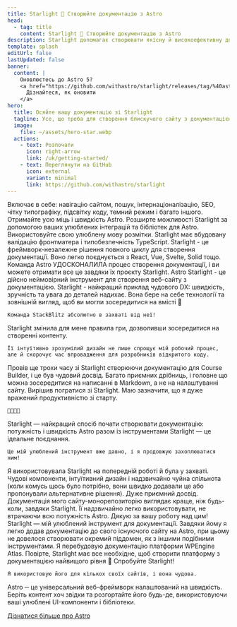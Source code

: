 ```yaml
---
title: Starlight 🌟 Створюйте документацію з Astro
head:
  - tag: title
    content: Starlight 🌟 Створюйте документацію з Astro
description: Starlight допомагає створювати якісну й високоефективну документацію за допомогою Astro.
template: splash
editUrl: false
lastUpdated: false
banner:
  content: |
    Оновлюєтесь до Astro 5?
    <a href="https://github.com/withastro/starlight/releases/tag/%40astrojs/starlight%400.30.0">
      Дізнайтеся, як оновити
    </a>
hero:
  title: Осяйте вашу документацію зі Starlight
  tagline: Усе, що треба для створення блискучого сайту з документацією. Швидко, доступно та без зайвих складнощів.
  image:
    file: ~/assets/hero-star.webp
  actions:
    - text: Розпочати
      icon: right-arrow
      link: /uk/getting-started/
    - text: Переглянути на GitHub
      icon: external
      variant: minimal
      link: https://github.com/withastro/starlight
---
```



<CardGrid stagger>
	<Card title="Документація, яка вражає" icon="open-book">
		Включає в себе: навігацію сайтом, пошук, інтернаціоналізацію, SEO, чітку
		типографіку, підсвітку коду, темний режим і багато іншого.
	</Card>
	<Card title="Працює на Astro" icon="rocket">
		Отримайте усю міць і швидкість Astro. Розширте можливості Starlight за
		допомогою ваших улюблених інтеграцій та бібліотек для Astro.
	</Card>
	<Card title="Markdown, Markdoc і MDX" icon="document">
		Використовуйте свою улюблену мову розмітки. Starlight має вбудовану
		валідацію фронтматера і типобезпечність TypeScript.
	</Card>
	<Card title="Використовуйте вже створені власні UI-компоненти" icon="puzzle">
		Starlight - це фреймворк-незалежне рішення повного циклу для створення
		документації. Воно легко поєднується з React, Vue, Svelte, Solid тощо.
	</Card>
</CardGrid>

<TestimonialGrid title="Що кажуть люди">
  <Testimonial
    name="Rachel"
    handle="rachelnabors"
    cite="https://twitter.com/astrodotbuild/status/1724934718745915558"
  >
    Команда Astro УДОСКОНАЛИЛА процес створення документації, і ви можете отримати все це завдяки їх проєкту Starlight.
  </Testimonial>
  <Testimonial
    name="Flavio"
    handle="flaviocopes"
    cite="https://twitter.com/flaviocopes/status/1738237658717905108"
  >
    Astro Starlight - це дійсно неймовірний інструмент для створення веб-сайту з документацією.
  </Testimonial>
  <Testimonial
    name="Tomek"
    handle="sulco"
    cite="https://twitter.com/sulco/status/1735610348730802342"
  >
    Starlight - найкращий приклад чудового DX: швидкість, зручність та
    увага до деталей надихає. Вона бере на себе технології та зовнішній вигляд,
    щоб ви могли зосередитися на вмісті 👏

    Команда StackBlitz абсолютно в захваті від неї!

  </Testimonial>
  <Testimonial
    name="Roberto"
    handle="RmeetsH"
    cite="https://twitter.com/RmeetsH/status/1735783992018760090"
  >
    Starlight змінила для мене правила гри, дозволивши зосередитися на створенні контенту.

    Її інтуїтивно зрозумілий дизайн не лише спрощує мій робочий процес, але й скорочує час впровадження для розробників відкритого коду.

  </Testimonial>
  <Testimonial
    name="Joel"
    handle="jhooks"
    cite="https://twitter.com/jhooks/status/1727405160547418405"
  >
	  Провів ще трохи часу зі Starlight створюючи документацію для Course Builder, і це був чудовий досвід. Багато приємних дрібниць, і головне що можна зосередитися на написанні в Markdown, а не на налаштуванні сайту.
  </Testimonial>
  <Testimonial
    name="Rick"
    handle="rick_viscomi"
    cite="https://twitter.com/rick_viscomi/status/1665867447910510593"
  >
    Вирішив погратися зі Starlight. Маю зазначити, що я дуже вражений продуктивністю зі старту.

    💯💯💯💯

  </Testimonial>
  <Testimonial
    name="Nicolas"
    handle="beaussan"
    cite="https://twitter.com/beaussan/status/1735625189583466893"
  >
    Starlight — найкращий спосіб почати створювати документацію: 
    потужність і швидкість Astro разом із інструментами Starlight — 
    це ідеальне поєднання.

    Це мій улюблений інструмент вже давно, і я продовжую захоплюватися ним!

  </Testimonial>
  <Testimonial
    name="Sylwia"
    handle="SylwiaVargas"
    cite="https://x.com/SylwiaVargas/status/1726556825741578286"
  >
    Я використовувала Starlight на попередній роботі й була у захваті. Чудові компоненти, інтуїтивний 
    дизайн і надзвичайно чуйна спільнота (коли комусь щось було потрібно, 
    вони швидко додавали це або пропонували альтернативне рішення). Дуже приємний досвід.
  </Testimonial>
  <Testimonial
    name="Lou Cyx"
    handle="loucyx"
    cite="https://elk.zone/m.webtoo.ls/@loucyx@mastodon.social/111587380021362284"
  >
    Документація мого сайту-монорепозиторію виглядає краще, ніж будь-коли, завдяки Starlight. Її надзвичайно легко використовувати, не втрачаючи всю потужність Astro. Дякую за вашу роботу над цим!
  </Testimonial>
  <Testimonial
    name="BowTiedWebReaper"
    handle="BowTiedWebReapr"
    cite="https://twitter.com/BowTiedWebReapr/status/1735633399501697517"
  >
    Starlight — мій улюблений інструмент для документації. Завдяки йому я легко додав документацію до свого існуючого сайту на Astro, при цьому не довелося створювати окремий піддомен, як з іншими подібними інструментами.
  </Testimonial>
  <Testimonial
    name="Jeff"
    handle="J_Everhart383"
    cite="https://twitter.com/J_Everhart383/status/1691900590048292908"
  >
    Я перебудовую документацію платформи WPEngine Atlas. Повірте, Starlight має все необхідне, щоб створити платформу з документацією найвищого рівня&nbsp;🙌
  </Testimonial>
  <Testimonial
    name="Chloe"
    handle="solelychloe"
    cite="https://twitter.com/solelychloe/status/1695115277602628082"
  >
    Спробуйте Starlight!

    Я використовую його для кількох своїх сайтів, і вона чудова.

  </Testimonial>
</TestimonialGrid>

<AboutAstro title="Подано">
Astro ─ це універсальний веб-фреймворк налаштований на швидкість.
Беріть контент хоч звідки та розгортайте його будь-де, використовуючи ваші улюблені UI-компоненти і бібліотеки.

[Дізнатися більше про Astro](https://astro.build/)

</AboutAstro>
